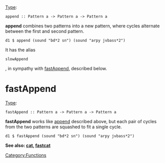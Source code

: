 <languages/>
<translate>
<!--T:1-->
{{DISPLAYTITLE:append}} 
[[Type signature|Type]]: <source inline>append :: Pattern a -> Pattern a -> Pattern a</source>

<!--T:2-->
'''append''' combines two patterns into a new pattern, where cycles alternate between the first and second pattern.

<!--T:3-->
<source>
d1 $ append (sound "bd*2 sn") (sound "arpy jvbass*2")
</source>

<!--T:4-->
It has the alias <source inline>slowAppend</source>, in sympathy with [[append#fastAppend|fastAppend]], described below.

= fastAppend = <!--T:5-->
[[Type signature|Type]]: <source inline>fastAppend :: Pattern a -> Pattern a -> Pattern a</source>

<!--T:6-->
'''fastAppend''' works like [[append]] described above, but each pair of cycles from the two patterns are squashed to fit a single cycle.

<!--T:7-->
<source>
d1 $ fastAppend (sound "bd*2 sn") (sound "arpy jvbass*2")
</source>

<!--T:8-->
'''See also: [[cat]], [[cat#fastcat|fastcat]]'''

</translate>
[[Category:Functions]]